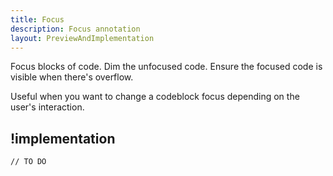 ```yaml
---
title: Focus
description: Focus annotation
layout: PreviewAndImplementation
---
```


Focus blocks of code. Dim the unfocused code. Ensure the focused code is visible when there's overflow.

Useful when you want to change a codeblock focus depending on the user's interaction.

<Demo name="focus" />

## !implementation

```txt
// TO DO
```
